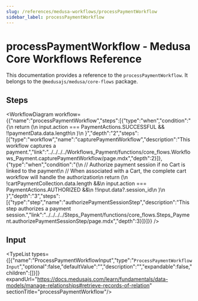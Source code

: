 ```yaml
---
slug: /references/medusa-workflows/processPaymentWorkflow
sidebar_label: processPaymentWorkflow
---
```



# processPaymentWorkflow - Medusa Core Workflows Reference

This documentation provides a reference to the `processPaymentWorkflow`. It belongs to the `@medusajs/medusa/core-flows` package.

## Steps

<WorkflowDiagram workflow={{"name":"processPaymentWorkflow","steps":[{"type":"when","condition":"{\n      return (\n        input.action === PaymentActions.SUCCESSFUL && !!paymentData.data.length\n      )\n    }","depth":"2","steps":[{"type":"workflow","name":"capturePaymentWorkflow","description":"This workflow captures a payment.","link":"../../../../Workflows_Payment/functions/core_flows.Workflows_Payment.capturePaymentWorkflow/page.mdx","depth":2}]},{"type":"when","condition":"{\n      // Authorize payment session if no Cart is linked to the payment\n      // When associated with a Cart, the complete cart workflow will handle the authorization\n      return (\n        !cartPaymentCollection.data.length &&\n        input.action === PaymentActions.AUTHORIZED &&\n        !!input.data?.session_id\n      )\n    }","depth":"3","steps":[{"type":"step","name":"authorizePaymentSessionStep","description":"This step authorizes a payment session.","link":"../../../../Steps_Payment/functions/core_flows.Steps_Payment.authorizePaymentSessionStep/page.mdx","depth":3}]}]}} />

## Input

<TypeList types={[{"name":"ProcessPaymentWorkflowInput","type":"`ProcessPaymentWorkflowInput`","optional":false,"defaultValue":"","description":"","expandable":false,"children":[]}]} expandUrl="https://docs.medusajs.com/learn/fundamentals/data-models/manage-relationships#retrieve-records-of-relation" sectionTitle="processPaymentWorkflow"/>
